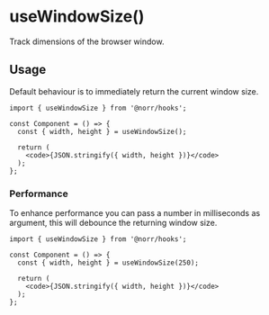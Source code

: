 # useWindowSize()

Track dimensions of the browser window.

## Usage

Default behaviour is to immediately return the current window size.

```tsx copy
import { useWindowSize } from '@norr/hooks';

const Component = () => {
  const { width, height } = useWindowSize();

  return (
    <code>{JSON.stringify({ width, height })}</code>
  );
};
```

### Performance

To enhance performance you can pass a number in milliseconds as argument, this
will debounce the returning window size.

```tsx copy
import { useWindowSize } from '@norr/hooks';

const Component = () => {
  const { width, height } = useWindowSize(250);

  return (
    <code>{JSON.stringify({ width, height })}</code>
  );
};
```
